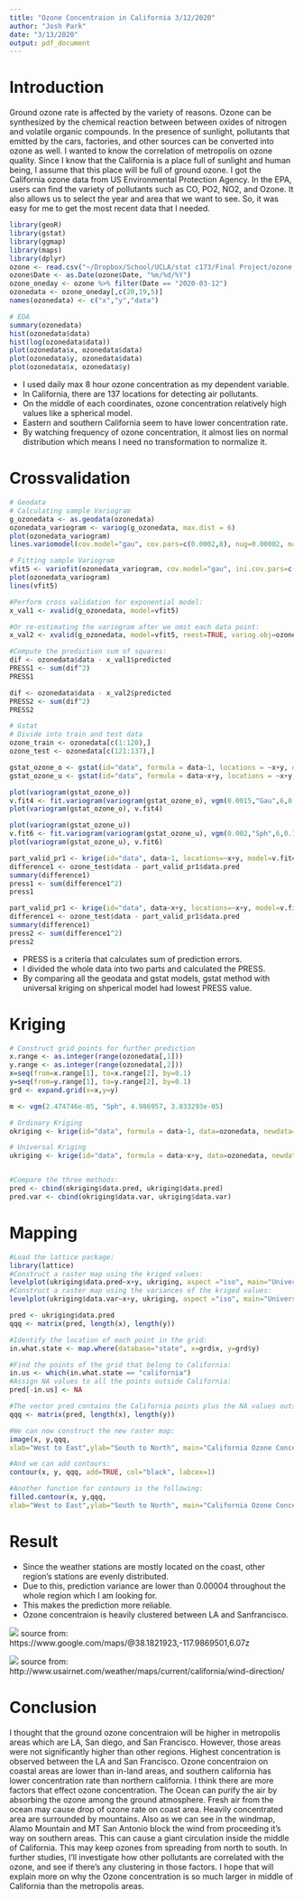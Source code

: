 ```yaml
---
title: "Ozone Concentraion in California 3/12/2020"
author: "Josh Park"
date: "3/13/2020"
output: pdf_document
---
```


# Introduction

 Ground ozone rate is affected by the variety of reasons. Ozone can be synthesized by the chemical reaction between between oxides of nitrogen and volatile organic compounds. In the presence of sunlight, pollutants that emitted by the cars, factories, and other sources can be converted into ozone as well. I wanted to know the correlation of metropolis on ozone quality. Since I know that the California is a place full of sunlight and human being, I assume that this place will be full of ground ozone. I got the California ozone data from US Environmental Protection Agency. In the EPA, users can find the variety of pollutants such as CO, PO2, NO2, and Ozone. It also allows us to select the year and area that we want to see. So, it was easy for me to get the most recent data that I needed.

```r
library(geoR)
library(gstat)
library(ggmap)
library(maps)
library(dplyr)
ozone <- read.csv("~/Dropbox/School/UCLA/stat c173/Final Project/ozone.csv", header = TRUE)
ozone$Date <- as.Date(ozone$Date, "%m/%d/%Y")
ozone_oneday <- ozone %>% filter(Date == "2020-03-12")
ozonedata <- ozone_oneday[,c(20,19,5)]
names(ozonedata) <- c("x","y","data")

# EDA
summary(ozonedata)
hist(ozonedata$data)
hist(log(ozonedata$data))
plot(ozonedata$x, ozonedata$data)
plot(ozonedata$y, ozonedata$data)
plot(ozonedata$x, ozonedata$y)
```

- I used daily max 8 hour ozone concentration as my dependent variable.
- In California, there are 137 locations for detecting air pollutants.
- On the middle of each coordinates, ozone concentration relatively high values like a spherical model.
- Eastern and southern California seem to have lower concentration rate.
- By watching frequency of ozone concentration, it almost lies on normal distribution which means I need no transformation to normalize it.



# Crossvalidation 
```r
# Geodata
# Calculating sample Variogram
g_ozonedata <- as.geodata(ozonedata)
ozonedata_variogram <- variog(g_ozonedata, max.dist = 6)
plot(ozonedata_variogram)
lines.variomodel(cov.model="gau", cov.pars=c(0.0002,8), nug=0.00002, max.dist=6, lty=2)

# Fitting sample Variogram
vfit5 <- variofit(ozonedata_variogram, cov.model="gau", ini.cov.pars=c(0.0002,8), fix.nugget=FALSE, nugget=0.00002)
plot(ozonedata_variogram)
lines(vfit5)

#Perform cross validation for exponential model: 
x_val1 <- xvalid(g_ozonedata, model=vfit5)

#Or re-estimating the variogram after we omit each data point:
x_val2 <- xvalid(g_ozonedata, model=vfit5, reest=TRUE, variog.obj=ozonedata_variogram) 

#Compute the prediction sum of squares:
dif <- ozonedata$data - x_val1$predicted
PRESS1 <- sum(dif^2)
PRESS1

dif <- ozonedata$data - x_val2$predicted
PRESS2 <- sum(dif^2)
PRESS2

# Gstat
# Divide into train and test data
ozone_train <- ozonedata[c(1:120),]
ozone_test <- ozonedata[c(121:137),]

gstat_ozone_o <- gstat(id="data", formula = data~1, locations = ~x+y, data = ozone_train)
gstat_ozone_u <- gstat(id="data", formula = data~x+y, locations = ~x+y, data = ozone_train)

plot(variogram(gstat_ozone_o))
v.fit4 <- fit.variogram(variogram(gstat_ozone_o), vgm(0.0015,"Gau",6,0.1), fit.method=1)
plot(variogram(gstat_ozone_o), v.fit4)

plot(variogram(gstat_ozone_u))
v.fit6 <- fit.variogram(variogram(gstat_ozone_u), vgm(0.002,"Sph",6,0.1), fit.method=1)
plot(variogram(gstat_ozone_u), v.fit6)

part_valid_pr1 <- krige(id="data", data~1, locations=~x+y, model=v.fit4, data=ozone_train, newdata=ozone_test)
difference1 <- ozone_test$data - part_valid_pr1$data.pred
summary(difference1)
press1 <- sum(difference1^2)
press1

part_valid_pr1 <- krige(id="data", data~x+y, locations=~x+y, model=v.fit6, data=ozone_train, newdata=ozone_test)
difference1 <- ozone_test$data - part_valid_pr1$data.pred
summary(difference1)
press2 <- sum(difference1^2)
press2
```

- PRESS is a criteria that calculates sum of prediction errors. 
- I divided the whole data into two parts and calculated the PRESS.
- By comparing all the geodata and gstat models, gstat method with universal kriging on shperical model had lowest PRESS value.

# Kriging
```r
# Construct grid points for further prediction
x.range <- as.integer(range(ozonedata[,1]))
y.range <- as.integer(range(ozonedata[,2]))
x=seq(from=x.range[1], to=x.range[2], by=0.1)
y=seq(from=y.range[1], to=y.range[2], by=0.1)
grd <- expand.grid(x=x,y=y)

m <- vgm(2.474746e-05, "Sph", 4.986957, 3.033293e-05)

# Ordinary Kriging
okriging <- krige(id="data", formula = data~1, data=ozonedata, newdata=grd, model = m, locations=~x+y)

# Universal Kriging
ukriging <- krige(id="data", formula = data~x+y, data=ozonedata, newdata=grd, model = m, locations=~x+y)


#Compare the three methods:
pred <- cbind(okriging$data.pred, ukriging$data.pred)
pred.var <- cbind(okriging$data.var, ukriging$data.var)
```

# Mapping
```r
#Load the lattice package:
library(lattice)
#Construct a raster map using the kriged values: 
levelplot(ukriging$data.pred~x+y, ukriging, aspect ="iso", main="Universal kriging predictions")
#Construct a raster map using the variances of the kriged values: 
levelplot(ukriging$data.var~x+y, ukriging, aspect ="iso", main="Universal kriging variances")

pred <- ukriging$data.pred
qqq <- matrix(pred, length(x), length(y))

#Identify the location of each point in the grid: 
in.what.state <- map.where(database="state", x=grd$x, y=grd$y)

#Find the points of the grid that belong to California: 
in.us <- which(in.what.state == "california")
#Assign NA values to all the points outside California: 
pred[-in.us] <- NA

#The vector pred contains the California points plus the NA values outside California. This vector will be collapsed into a matrix below: methods of estimating variograms, and types of kriging.  You should try omitting a point at a time or dividing the data set into two parts (one for modeling and one for cross validations).
qqq <- matrix(pred, length(x), length(y))

#We can now construct the new raster map:
image(x, y,qqq,
xlab="West to East",ylab="South to North", main="California Ozone Concentration on 3/12/2020")

#And we can add contours:
contour(x, y, qqq, add=TRUE, col="black", labcex=1)

#Another function for contours is the following:
filled.contour(x, y,qqq,
xlab="West to East",ylab="South to North", main="California Ozone Concentration on 3/12/2020", col=rev(heat.colors(21)))
```

# Result
- Since the weather stations are mostly located on the coast, other region's stations are evenly distributed.
- Due to this, prediction variance are lower than 0.00004 throughout the whole region which I am looking for.
- This makes the prediction more reliable.
- Ozone concentraion is heavily clustered between LA and Sanfrancisco.

![](californiamap.png)
source from: https://www.google.com/maps/@38.1821923,-117.9869501,6.07z

![](californiawindmap.png)
source from: http://www.usairnet.com/weather/maps/current/california/wind-direction/

# Conclusion
  I thought that the ground ozone concentraion will be higher in metropolis areas which are LA, San diego, and San Francisco. However, those areas were not significantly higher than other regions. Highest concentration is observed between the LA and San Francisco. Ozone concentraion on coastal areas are lower than in-land areas, and southern california has lower concentration rate than northern california. I think there are more factors that effect ozone concentration. The Ocean can purify the air by absorbing the ozone among the ground atmosphere. Fresh air from the ocean may cause drop of ozone rate on coast area. Heavily concentrated area are surrounded by mountains. Also as we can see in the windmap, Alamo Mountain and MT San Antonio block the wind from proceeding it's way on southern areas. This can cause a giant circulation inside the middle of California. This may keep ozones from spreading from north to south. 
  In further studies, I'll investigate how other pollutants are correlated with the ozone, and see if there's any clustering in those factors. I hope that will explain more on why the Ozone concentration is so much larger in middle of California than the metropolis areas.